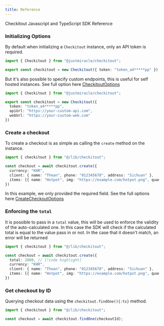```yaml
---
title: Reference
---
```


Checkitout Javascript and TypeScript SDK Reference

### Initializing Options

By default when initializing a `Checkitout` instance, only an API token is required.

```ts title="checkitout.ts"
import { Checkitout } from "@justmiracle/checkitout";

export const checkitout = new Checkitout({ token: "token_a4*****pp" })
```

But it's also possible to specify custom endpoints, this is useful for self hosted instances.
See full option here [CheckitoutOptions](/docs/type#checkitoutoptions)


```ts title="checkitout.ts"
import { Checkitout } from "@justmiracle/checkitout";

export const checkitout = new Checkitout({ 
  token: "token_a4*****pp",
  apiUrl: "https://your-custom-api.com",
  webUrl: "https://your-custom-web.com"
})
```

### Create a checkout

To create a checkout is as simple as calling the `create` method on the instance.

```ts
import { checkitout } from "@/lib/checkitout";

const checkout = await checkitout.create({
  currency: "KHR",
  client: { name: "Thean", phone: "012345678", address: "Sichuan" },
  items: [{ name: "Hotpot", img: "https://example.com/hotpot.png", quantity: 1, price: 2000 }]
})
```

In this example, we only provided the required field. See the full options here [CreateCheckoutOptions]()

### Enforcing the `total`

It is possible to pass in a `total` value, this will be used to enforce the validity of the auto-calculated one.
In this case the SDK will check if the calculated total is equal to the value pass in or not. In the case
that it doesn't match, an error will be returned

```ts
import { checkitout } from "@/lib/checkitout";

const checkout = await checkitout.create({
  total: 2000, // [!code highlight]
  currency: "KHR",
  client: { name: "Thean", phone: "012345678", address: "Sichuan" },
  items: [{ name: "Hotpot", img: "https://example.com/hotpot.png", quantity: 1, price: 2000 }]
})
```

### Get checkout by ID

Querying checkout data using the `checkitout.findOne(){:ts}` method.

```ts
import { checkitout } from "@/lib/checkitout";

const checkout = await checkitout.findOne(checkoutId);
```


